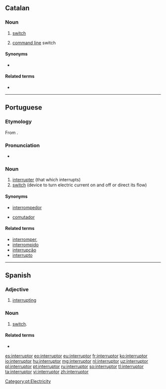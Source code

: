 ==Catalan==

===Noun===
{{ca-noun|m}}

# [[switch]]
# {{label|ca|computing}} [[command line]] switch

====Synonyms====
* {{sense|command line switch}} {{l|ca|opció}}

====Related terms====
* {{l|ca|interrompre}}

----

==Portuguese==
{{wikipedia|lang=pt}}

===Etymology===
From {{etyl|la|pt}} {{m|la|interruptor}}.

===Pronunciation===
* {{a|South Brazil}} {{IPA|/ˌĩ.te.hup.ˈtoɻ/||/ˌĩ.te.ˌhu.pi.ˈtoɻ/|lang=pt}}

===Noun===
{{pt-noun|m|es}}

# [[interrupter]] (that which interrupts)
# [[switch]] (device to turn electric current on and off or direct its flow)

====Synonyms====
* {{sense|that which interrupts}} [[interrompedor]]
* {{sense|device}} [[comutador]]

====Related terms====
* [[interromper]],
* [[interrompido]]
* [[interrupção]]
* [[interrupto]]

[[Category:pt:Electricity]]

----

==Spanish==

===Adjective===
{{es-adj|f=interruptora|mpl=interruptores|fpl=interruptoras}}

# [[interrupting]]

===Noun===
{{es-noun|m|es}}

# [[switch]].

====Related terms====
* {{l|es|interrumpir}}

[[es:interruptor]]
[[eo:interruptor]]
[[eu:interruptor]]
[[fr:interruptor]]
[[ko:interruptor]]
[[io:interruptor]]
[[hu:interruptor]]
[[mg:interruptor]]
[[nl:interruptor]]
[[uz:interruptor]]
[[pl:interruptor]]
[[pt:interruptor]]
[[ru:interruptor]]
[[so:interruptor]]
[[tl:interruptor]]
[[ta:interruptor]]
[[vi:interruptor]]
[[zh:interruptor]]